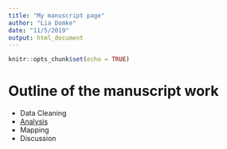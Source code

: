 ```yaml
---
title: "My manuscript page"
author: "Lia Domke"
date: "11/5/2019"
output: html_document
---
```


```r
knitr::opts_chunk$set(echo = TRUE)
```

# Outline of the manuscript work

- Data Cleaning
- [Analysis](NCEAS_Ex1.1.html)
- Mapping
- Discussion